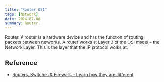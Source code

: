 ```yaml
---
title: "Router OSI"
tags: [Network]
date: 2024-07-08
summary: Router.
---
```


Router. A router is a hardware device and has the function of routing packets
between networks. A router works at Layer 3 of the OSI model – the Network
Layer. This is the layer that the IP protocol works at.

## Reference

- [Routers, Switches & Firewalls – Learn how they are different](https://petri.com/csc_routers_switches_and_firewalls/#:~:text=most%20popular%20devices.-,Router,the%20IP%20protocol%20works%20at.)
